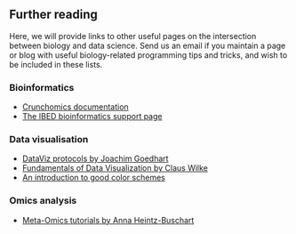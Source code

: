 ## Further reading

Here, we will provide links to other useful pages on the intersection between biology and data science. Send us an email if you maintain a page or blog with useful biology-related programming tips and tricks, and wish to be included in these lists.

### Bioinformatics

* [Crunchomics documentation](https://crunchomics-documentation.readthedocs.io/en/latest/index.html)
* [The IBED bioinformatics support page](https://scienceparkstudygroup.github.io/ibed-bioinformatics-page/)

### Data visualisation

* [DataViz protocols by Joachim Goedhart](https://joachimgoedhart.github.io/DataViz-protocols/)
* [Fundamentals of Data Visualization by Claus Wilke](https://clauswilke.com/dataviz/)
* [An introduction to good color schemes](https://personal.sron.nl/~pault/)

### Omics analysis
* [Meta-Omics tutorials by Anna Heintz-Buschart](https://staff.fnwi.uva.nl/a.u.s.heintzbuschart/)